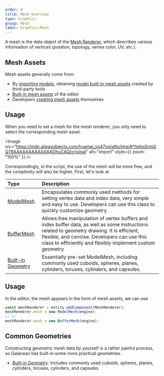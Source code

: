```yaml
---
order: 0
title: Mesh Overview
type: Graphics
group: Mesh
label: Graphics/Mesh
---
```


A mesh is the data object of the [Mesh Renderer](/en/docs/graphics/renderer/meshRenderer/), which describes various information of vertices (position, topology, vertex color, UV, etc.).

## Mesh Assets

Mesh assets generally come from:

- By [importing models](/en/docs/graphics/model/importGlTF/), obtaining [model built-in mesh assets](/en/docs/graphics/model/assets/) created by third-party tools
- [Built-in mesh assets](/en/docs/graphics/mesh/primitiveMesh/) of the editor
- Developers [creating mesh assets](/en/docs/graphics/mesh/primitiveMesh/) themselves

## Usage

When you need to set a mesh for the mesh renderer, you only need to select the corresponding mesh asset.

<Image src="https://mdn.alipayobjects.com/huamei_yo47yq/afts/img/A*fmhoSrmQQ78AAAAAAAAAAAAADhuCAQ/original" alt="import" style={{ zoom: "100%" }} />

Correspondingly, in the script, the use of the mesh will be more free, and the complexity will also be higher. First, let's look at

| Type                                             | Description                                                                                                                                                 |
| :----------------------------------------------- | :---------------------------------------------------------------------------------------------------------------------------------------------------------- |
| [ModelMesh](/en/docs/graphics/mesh/modelMesh/)      | Encapsulates commonly used methods for setting vertex data and index data, very simple and easy to use. Developers can use this class to quickly customize geometry |
| [BufferMesh](/en/docs/graphics/mesh/bufferMesh/)    | Allows free manipulation of vertex buffers and index buffer data, as well as some instructions related to geometry drawing. It is efficient, flexible, and concise. Developers can use this class to efficiently and flexibly implement custom geometry |
| [Built-in Geometry](/en/docs/graphics/mesh/primitiveMesh/) | Essentially pre-set ModelMesh, including commonly used cuboids, spheres, planes, cylinders, toruses, cylinders, and capsules.                                  |

## Usage

In the editor, the mesh appears in the form of mesh assets, we can use

```typescript
const meshRenderer = entity.addComponent(MeshRenderer);
meshRenderer.mesh = new ModelMesh(engine);
// or
meshRenderer.mesh = new BufferMesh(engine);
```

## Common Geometries

Constructing geometric mesh data by yourself is a rather painful process, so Galacean has built-in some more practical geometries.

- [Built-in Geometry](/en/docs/graphics/mesh/primitiveMesh/): Includes commonly used cuboids, spheres, planes, cylinders, toruses, cylinders, and capsules.

